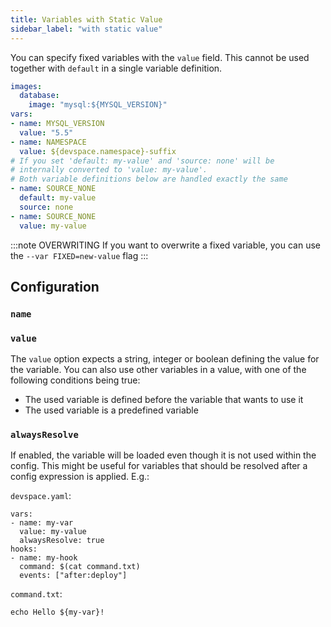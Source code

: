 ```yaml
---
title: Variables with Static Value
sidebar_label: "with static value"
---
```



You can specify fixed variables with the `value` field. This cannot be used together with `default` in a single variable definition.
```yaml {3,5-8}
images:
  database:
    image: "mysql:${MYSQL_VERSION}"
vars:
- name: MYSQL_VERSION
  value: "5.5"
- name: NAMESPACE
  value: ${devspace.namespace}-suffix
# If you set 'default: my-value' and 'source: none' will be 
# internally converted to 'value: my-value'.
# Both variable definitions below are handled exactly the same
- name: SOURCE_NONE
  default: my-value
  source: none
- name: SOURCE_NONE
  value: my-value
```

:::note OVERWRITING
If you want to overwrite a fixed variable, you can use the `--var FIXED=new-value` flag
::: 

## Configuration

### `name`

<FragmentVarsName/>

### `value`

The `value` option expects a string, integer or boolean defining the value for the variable. You can also use other variables in a value, with one of the following conditions being true:

- The used variable is defined before the variable that wants to use it
- The used variable is a predefined variable

### `alwaysResolve`

If enabled, the variable will be loaded even though it is not used within the config. This might be useful for variables that should be resolved after a config expression is applied. E.g.:

`devspace.yaml`:
```
vars:
- name: my-var
  value: my-value
  alwaysResolve: true
hooks:
- name: my-hook
  command: $(cat command.txt)
  events: ["after:deploy"]
```

`command.txt`:
```
echo Hello ${my-var}!
```
